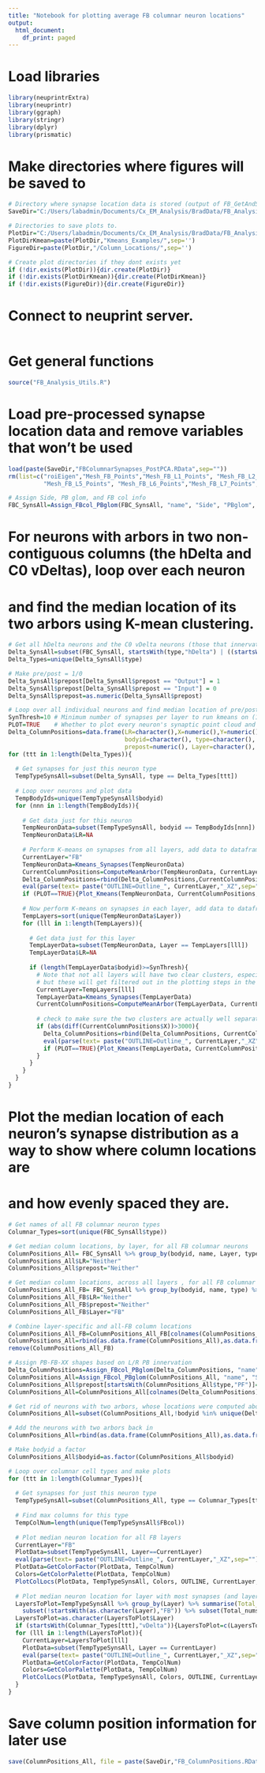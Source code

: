 ```yaml
---
title: "Notebook for plotting average FB columnar neuron locations"
output:
  html_document:
    df_print: paged
---
```


# Load libraries
```r
library(neuprintrExtra)
library(neuprintr)
library(ggraph)
library(stringr)
library(dplyr)
library(prismatic)
```

# Make directories where figures will be saved to
```r

# Directory where synapse location data is stored (output of FB_GetAndSave_Synapses.Rmd)
SaveDir="C:/Users/labadmin/Documents/Cx_EM_Analysis/BradData/FB_Analysis/"

# Directories to save plots to.
PlotDir="C:/Users/labadmin/Documents/Cx_EM_Analysis/BradData/FB_Analysis/Figure_ColumnLocations/"
PlotDirKmean=paste(PlotDir,"Kmeans_Examples/",sep='')
FigureDir=paste(PlotDir,"/Column_Locations/",sep='')

# Create plot directories if they dont exists yet
if (!dir.exists(PlotDir)){dir.create(PlotDir)}
if (!dir.exists(PlotDirKmean)){dir.create(PlotDirKmean)}
if (!dir.exists(FigureDir)){dir.create(FigureDir)}

```

# Connect to neuprint server.
```r

```

# Get general functions
```r

source("FB_Analysis_Utils.R")

```

# Load pre-processed synapse location data and remove variables that won't be used
```r

load(paste(SaveDir,"FBColumnarSynapses_PostPCA.RData",sep=""))
rm(list=c("roiEigen","Mesh_FB_Points","Mesh_FB_L1_Points", "Mesh_FB_L2_Points","Mesh_FB_L3_Points", "Mesh_FB_L4_Points",
          "Mesh_FB_L5_Points", "Mesh_FB_L6_Points","Mesh_FB_L7_Points", "Mesh_FB_L8_Points", "Mesh_FB_L9_Points","origin"))

# Assign Side, PB glom, and FB col info
FBC_SynsAll=Assign_FBcol_PBglom(FBC_SynsAll, "name", "Side", "PBglom", "FBcol")

```


# For neurons with arbors in two non-contiguous columns (the hDelta and C0 vDeltas), loop over each neuron
# and find the median location of its two arbors using K-mean clustering.
```r

# Get all hDelta neurons and the C0 vDelta neurons (those that innervate C1/C9)
Delta_SynsAll=subset(FBC_SynsAll, startsWith(type,"hDelta") | ((startsWith(type,"vDelta") & FBcol=="C0")) )
Delta_Types=unique(Delta_SynsAll$type)

# Make pre/post = 1/0
Delta_SynsAll$prepost[Delta_SynsAll$prepost == "Output"] = 1
Delta_SynsAll$prepost[Delta_SynsAll$prepost == "Input"] = 0
Delta_SynsAll$prepost=as.numeric(Delta_SynsAll$prepost)

# Loop over all individual neurons and find median location of pre/post arbors
SynThresh=10 # Minimum number of synapses per layer to run kmeans on (10 is good here)
PLOT=TRUE    # Whether to plot every neuron's synaptic point cloud and kmean groups
Delta_ColumnPositions=data.frame(LR=character(),X=numeric(),Y=numeric(), Z=numeric(), 
                                 bodyid=character(), type=character(), name=character(),
                                 prepost=numeric(), Layer=character(), numsyns=numeric())
for (ttt in 1:length(Delta_Types)){
  
  # Get synapses for just this neuron type
  TempTypeSynsAll=subset(Delta_SynsAll, type == Delta_Types[ttt])
  
  # Loop over neurons and plot data
  TempBodyIds=unique(TempTypeSynsAll$bodyid)
  for (nnn in 1:length(TempBodyIds)){
    
    # Get data just for this neuron
    TempNeuronData=subset(TempTypeSynsAll, bodyid == TempBodyIds[nnn])
    TempNeuronData$LR=NA
    
    # Perform K-means on synapses from all layers, add data to dataframe, and plot
    CurrentLayer="FB"
    TempNeuronData=Kmeans_Synapses(TempNeuronData)
    CurrentColumnPositions=ComputeMeanArbor(TempNeuronData, CurrentLayer)
    Delta_ColumnPositions=rbind(Delta_ColumnPositions,CurrentColumnPositions)
    eval(parse(text= paste("OUTLINE=Outline_", CurrentLayer,"_XZ",sep="")))
    if (PLOT==TRUE){Plot_Kmeans(TempNeuronData, CurrentColumnPositions, OUTLINE, CurrentLayer, PlotDirKmean)}
    
    # Now perform K-means on synapses in each layer, add data to dataframe
    TempLayers=sort(unique(TempNeuronData$Layer))
    for (lll in 1:length(TempLayers)){
  
      # Get data just for this layer
      TempLayerData=subset(TempNeuronData, Layer == TempLayers[lll])
      TempLayerData$LR=NA
      
      if (length(TempLayerData$bodyid)>=SynThresh){
        # Note that not all layers will have two clear clusters, especially those with very few synapses,
        # but these will get filtered out in the plotting steps in the next section.
        CurrentLayer=TempLayers[lll]
        TempLayerData=Kmeans_Synapses(TempLayerData)
        CurrentColumnPositions=ComputeMeanArbor(TempLayerData, CurrentLayer)
        
        # check to make sure the two clusters are actually well separated in space before adding to dataframe.
        if (abs(diff(CurrentColumnPositions$X))>3000){ 
          Delta_ColumnPositions=rbind(Delta_ColumnPositions, CurrentColumnPositions)
          eval(parse(text= paste("OUTLINE=Outline_", CurrentLayer,"_XZ",sep="")))
          if (PLOT==TRUE){Plot_Kmeans(TempLayerData, CurrentColumnPositions, OUTLINE, CurrentLayer, PlotDirKmean)}
        }
      }
    }
  }
}

```


# Plot the median location of each neuron's synapse distribution as a way to show where column locations are
# and how evenly spaced they are.
```r

# Get names of all FB columnar neuron types
Columnar_Types=sort(unique(FBC_SynsAll$type))

# Get median column locations, by layer, for all FB columnar neurons 
ColumnPositions_All= FBC_SynsAll %>% group_by(bodyid, name, Layer, type) %>% summarise(X=median(X),Y=median(Y), Z=median(Z), numsyns=n())
ColumnPositions_All$LR="Neither"
ColumnPositions_All$prepost="Neither"

# Get median column locations, across all layers , for all FB columnar neurons 
ColumnPositions_All_FB= FBC_SynsAll %>% group_by(bodyid, name, type) %>% summarise(X=median(X),Y=median(Y), Z=median(Z), numsyns=n())
ColumnPositions_All_FB$LR="Neither"
ColumnPositions_All_FB$prepost="Neither"
ColumnPositions_All_FB$Layer="FB"

# Combine layer-specific and all-FB column locations
ColumnPositions_All_FB=ColumnPositions_All_FB[colnames(ColumnPositions_All)]
ColumnPositions_All=rbind(as.data.frame(ColumnPositions_All),as.data.frame(ColumnPositions_All_FB))
remove(ColumnPositions_All_FB)

# Assign PB-FB-XX shapes based on L/R PB innervation
Delta_ColumnPositions=Assign_FBcol_PBglom(Delta_ColumnPositions, "name", "Side", "PBglom", "FBcol")
ColumnPositions_All=Assign_FBcol_PBglom(ColumnPositions_All, "name", "Side", "PBglom", "FBcol")
ColumnPositions_All$prepost[startsWith(ColumnPositions_All$type,"PF")]=ColumnPositions_All$Side[startsWith(ColumnPositions_All$type,"PF")]
ColumnPositions_All=ColumnPositions_All[colnames(Delta_ColumnPositions)]

# Get rid of neurons with two arbors, whose locations were computed above
ColumnPositions_All=subset(ColumnPositions_All,!bodyid %in% unique(Delta_ColumnPositions$bodyid))

# Add the neurons with two arbors back in
ColumnPositions_All=rbind(as.data.frame(ColumnPositions_All),as.data.frame(Delta_ColumnPositions))

# Make bodyid a factor
ColumnPositions_All$bodyid=as.factor(ColumnPositions_All$bodyid)

# Loop over columnar cell types and make plots
for (ttt in 1:length(Columnar_Types)){
  
  # Get synapses for just this neuron type
  TempTypeSynsAll=subset(ColumnPositions_All, type == Columnar_Types[ttt])
  
  # Find max columns for this type
  TempColNum=length(unique(TempTypeSynsAll$FBcol))
    
  # Plot median neuron location for all FB layers
  CurrentLayer="FB"
  PlotData=subset(TempTypeSynsAll, Layer==CurrentLayer)
  eval(parse(text= paste("OUTLINE=Outline_", CurrentLayer,"_XZ",sep="")))
  PlotData=GetColorFactor(PlotData, TempColNum)
  Colors=GetColorPalette(PlotData, TempColNum)
  PlotColLocs(PlotData, TempTypeSynsAll, Colors, OUTLINE, CurrentLayer, FigureDir)
  
  # Plot median neuron location for layer with most synapses (and layer 1 for vDelta types)
  LayersToPlot=TempTypeSynsAll %>% group_by(Layer) %>% summarise(Total_numsyns=sum(numsyns)) %>%
    subset(!startsWith(as.character(Layer),"FB")) %>% subset(Total_numsyns==max(Total_numsyns))
  LayersToPlot=as.character(LayersToPlot$Layer)
  if (startsWith(Columnar_Types[ttt],"vDelta")){LayersToPlot=c(LayersToPlot,"L1")}
  for (lll in 1:length(LayersToPlot)){
    CurrentLayer=LayersToPlot[lll]
    PlotData=subset(TempTypeSynsAll, Layer == CurrentLayer)
    eval(parse(text= paste("OUTLINE=Outline_", CurrentLayer,"_XZ",sep="")))
    PlotData=GetColorFactor(PlotData, TempColNum)
    Colors=GetColorPalette(PlotData, TempColNum)
    PlotColLocs(PlotData, TempTypeSynsAll, Colors, OUTLINE, CurrentLayer, FigureDir)
  }
}

```


# Save column position information for later use
```r

save(ColumnPositions_All, file = paste(SaveDir,"FB_ColumnPositions.RData",sep=""))

```

